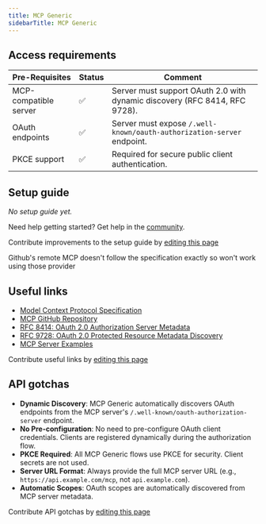```yaml
---
title: MCP Generic
sidebarTitle: MCP Generic
---
```


## Access requirements
| Pre-Requisites | Status | Comment |
| - | - | - |
| MCP-compatible server | ✅ | Server must support OAuth 2.0 with dynamic discovery (RFC 8414, RFC 9728). |
| OAuth endpoints | ✅ | Server must expose `/.well-known/oauth-authorization-server` endpoint. |
| PKCE support | ✅ | Required for secure public client authentication. |

## Setup guide

_No setup guide yet._

<Tip>Need help getting started? Get help in the [community](https://nango.dev/slack).</Tip>

<Note>Contribute improvements to the setup guide by [editing this page](https://github.com/nangohq/nango/tree/master/docs-v2/integrations/all/mcp-generic.mdx)</Note>

<Note>Github's remote MCP doesn't follow the specification exactly so won't work using those provider</Note>

## Useful links

- [Model Context Protocol Specification](https://spec.modelcontextprotocol.io/)
- [MCP GitHub Repository](https://github.com/modelcontextprotocol)
- [RFC 8414: OAuth 2.0 Authorization Server Metadata](https://tools.ietf.org/html/rfc8414)
- [RFC 9728: OAuth 2.0 Protected Resource Metadata Discovery](https://tools.ietf.org/html/rfc9728)
- [MCP Server Examples](https://github.com/modelcontextprotocol/servers)

<Note>Contribute useful links by [editing this page](https://github.com/nangohq/nango/tree/master/docs-v2/integrations/all/mcp-generic.mdx)</Note>

## API gotchas

- **Dynamic Discovery**: MCP Generic automatically discovers OAuth endpoints from the MCP server's `/.well-known/oauth-authorization-server` endpoint.
- **No Pre-configuration**: No need to pre-configure OAuth client credentials. Clients are registered dynamically during the authorization flow.
- **PKCE Required**: All MCP Generic flows use PKCE for security. Client secrets are not used.
- **Server URL Format**: Always provide the full MCP server URL (e.g., `https://api.example.com/mcp`, not `api.example.com`).
- **Automatic Scopes**: OAuth scopes are automatically discovered from MCP server metadata.

<Note>Contribute API gotchas by [editing this page](https://github.com/nangohq/nango/tree/master/docs-v2/integrations/all/mcp-generic.mdx)</Note>
